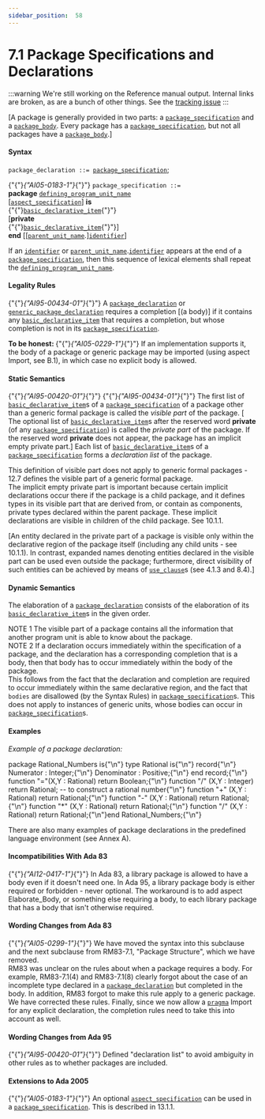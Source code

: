 ---
sidebar_position:  58
---

# 7.1 Package Specifications and Declarations

:::warning
We're still working on the Reference manual output.  Internal links are broken,
as are a bunch of other things.
See the [tracking issue](https://github.com/ada-lang-io/ada-lang-io/issues/20)
:::


<p>[A package is generally provided in two parts: a <code><a href="../AA-7/AA-7.1#S0230">package_specification</a></code> and a <code><a href="../AA-7/AA-7.2#S0231">package_body</a></code>. Every package has a <code><a href="../AA-7/AA-7.1#S0230">package_specification</a></code>, but not all packages have a <code><a href="../AA-7/AA-7.2#S0231">package_body</a></code>.] <br /></p>


#### Syntax

<p><code>package_declaration</code><a id="S0229"></a><code> ::= </code><code><a href="../AA-7/AA-7.1#S0230">package_specification</a></code>;<br /></p>

<p>{"{"}<em>{"AI05-0183-1"}</em>{"}"} <code>package_specification</code><a id="S0230"></a><code> ::= </code><br />    <strong>package</strong> <code><a href="../AA-6/AA-6.1#S0201">defining_program_unit_name</a></code><br />        [<code><a href="../AA-13/AA-13.1#S0346">aspect_specification</a></code>] <strong>is</strong><br />      {"{"}<code><a href="../AA-3/AA-3.11#S0088">basic_declarative_item</a></code>{"}"}<br />   [<strong>private</strong><br />      {"{"}<code><a href="../AA-3/AA-3.11#S0088">basic_declarative_item</a></code>{"}"}]<br />    <strong>end</strong> [[<code><a href="../AA-10/AA-10.1#S0291">parent_unit_name</a></code>.]<code><a href="../AA-2/AA-2.3#S0002">identifier</a></code>]<br /></p>

<p>If an <code><a href="../AA-2/AA-2.3#S0002">identifier</a></code> or <code><a href="../AA-10/AA-10.1#S0291">parent_unit_name</a></code>.<code><a href="../AA-2/AA-2.3#S0002">identifier</a></code> appears at the end of a <code><a href="../AA-7/AA-7.1#S0230">package_specification</a></code>, then this sequence of lexical elements shall repeat the <code><a href="../AA-6/AA-6.1#S0201">defining_program_unit_name</a></code>. <br /></p>


#### Legality Rules

<p>{"{"}<em>{"AI95-00434-01"}</em>{"}"} A <code><a href="../AA-7/AA-7.1#S0229">package_declaration</a></code> or <code><a href="../AA-12/AA-12.1#S0312">generic_package_declaration</a></code> requires a completion [(a body)] if it contains any <code><a href="../AA-3/AA-3.11#S0088">basic_declarative_item</a></code> that requires a completion, but whose completion is not in its <code><a href="../AA-7/AA-7.1#S0230">package_specification</a></code>. <br /></p>

<Admonition type="aarm" aarm="note" title="Note: ">
<strong>To be honest: </strong>{"{"}<em>{"AI05-0229-1"}</em>{"}"} If an implementation supports it, the body of a package or generic package may be imported (using aspect Import, see B.1), in which case no explicit body is allowed. <br /></Admonition>


#### Static Semantics

<p>{"{"}<em>{"AI95-00420-01"}</em>{"}"} {"{"}<em>{"AI95-00434-01"}</em>{"}"} The first list of <code><a href="../AA-3/AA-3.11#S0088">basic_declarative_item</a></code>s of a <code><a href="../AA-7/AA-7.1#S0230">package_specification</a></code> of a package other than a generic formal package is called the <em>visible part</em> of the package. [ The optional list of <code><a href="../AA-3/AA-3.11#S0088">basic_declarative_item</a></code>s after the reserved word <strong>private</strong> (of any <code><a href="../AA-7/AA-7.1#S0230">package_specification</a></code>) is called the <em>private part</em> of the package. If the reserved word <strong>private</strong> does not appear, the package has an implicit empty private part.] Each list of <code><a href="../AA-3/AA-3.11#S0088">basic_declarative_item</a></code>s of a <code><a href="../AA-7/AA-7.1#S0230">package_specification</a></code> forms a <em>declaration list</em> of the package.<br /></p>

<Admonition type="aarm" aarm="ramification" title="Ramification: ">
<strong></strong>This definition of visible part does not apply to generic formal packages - 12.7 defines the visible part of a generic formal package.<br /></Admonition>

<Admonition type="aarm" aarm="note" title="Note: ">
The implicit empty private part is important because certain implicit declarations occur there if the package is a child package, and it defines types in its visible part that are derived from, or contain as components, private types declared within the parent package. These implicit declarations are visible in children of the child package. See 10.1.1. <br /></Admonition>

<p>[An entity declared in the private part of a package is visible only within the declarative region of the package itself (including any child units - see 10.1.1). In contrast, expanded names denoting entities declared in the visible part can be used even outside the package; furthermore, direct visibility of such entities can be achieved by means of <code><a href="../AA-8/AA-8.4#S0235">use_clause</a></code>s (see 4.1.3 and 8.4).] <br /></p>


#### Dynamic Semantics

<p>The elaboration of a <code><a href="../AA-7/AA-7.1#S0229">package_declaration</a></code> consists of the elaboration of its <code><a href="../AA-3/AA-3.11#S0088">basic_declarative_item</a></code>s in the given order. <br /></p>

<Admonition type="aarm" aarm="note" title="Note: ">
NOTE 1   The visible part of a package contains all the information that another program unit is able to know about the package.<br /></Admonition>

<Admonition type="aarm" aarm="note" title="Note: ">
NOTE 2   If a declaration occurs immediately within the specification of a package, and the declaration has a corresponding completion that is a body, then that body has to occur immediately within the body of the package. <br /></Admonition>

<Admonition type="aarm" aarm="proof" title="Proof: ">
<strong></strong>This follows from the fact that the declaration and completion are required to occur immediately within the same declarative region, and the fact that <code>bodies</code> are disallowed (by the Syntax Rules) in <code><a href="../AA-7/AA-7.1#S0230">package_specification</a></code>s. This does not apply to instances of generic units, whose bodies can occur in <code><a href="../AA-7/AA-7.1#S0230">package_specification</a></code>s. <br /></Admonition>


#### Examples

<p><em>Example of a package declaration:</em> <br /></p>

<CodeBlock>
package Rational_Numbers is{"\n"}
   type Rational is{"\n"}      record{"\n"}         Numerator   : Integer;{"\n"}         Denominator : Positive;{"\n"}      end record;{"\n"}
   function "="(X,Y : Rational) return Boolean;{"\n"}
   function "/"  (X,Y : Integer)  return Rational;  --  to construct a rational number{"\n"}
   function "+"  (X,Y : Rational) return Rational;{"\n"}   function "-"  (X,Y : Rational) return Rational;{"\n"}   function "*"  (X,Y : Rational) return Rational;{"\n"}   function "/"  (X,Y : Rational) return Rational;{"\n"}end Rational_Numbers;{"\n"}

</CodeBlock>
<p>There are also many examples of package declarations in the predefined language environment (see Annex A). <br /></p>


#### Incompatibilities With Ada 83

<Admonition type="aarm" aarm="note" title="Note: ">
{"{"}<em>{"AI12-0417-1"}</em>{"}"} In Ada 83, a library package is allowed to have a body even if it doesn't need one. In Ada 95, a library package body is either required or forbidden - never optional. The workaround is to add aspect Elaborate_Body, or something else requiring a body, to each library package that has a body that isn't otherwise required. <br /></Admonition>


#### Wording Changes from Ada 83

<Admonition type="aarm" aarm="note" title="Note: ">
{"{"}<em>{"AI05-0299-1"}</em>{"}"} We have moved the syntax into this subclause and the next subclause from RM83-7.1, "Package Structure", which we have removed.<br /></Admonition>

<Admonition type="aarm" aarm="note" title="Note: ">
RM83 was unclear on the rules about when a package requires a body. For example, RM83-7.1(4) and RM83-7.1(8) clearly forgot about the case of an incomplete type declared in a <code><a href="../AA-7/AA-7.1#S0229">package_declaration</a></code> but completed in the body. In addition, RM83 forgot to make this rule apply to a generic package. We have corrected these rules. Finally, since we now allow a <code><a href="../AA-2/AA-2.8#S0019">pragma</a></code> Import for any explicit declaration, the completion rules need to take this into account as well. <br /></Admonition>


#### Wording Changes from Ada 95

<Admonition type="aarm" aarm="note" title="Note: ">
{"{"}<em>{"AI95-00420-01"}</em>{"}"} Defined "declaration list" to avoid ambiguity in other rules as to whether packages are included. <br /></Admonition>


#### Extensions to Ada 2005

<Admonition type="aarm" aarm="note" title="Note: ">
{"{"}<em>{"AI05-0183-1"}</em>{"}"} An optional <code><a href="../AA-13/AA-13.1#S0346">aspect_specification</a></code> can be used in a <code><a href="../AA-7/AA-7.1#S0230">package_specification</a></code>. This is described in 13.1.1. <br /></Admonition>

